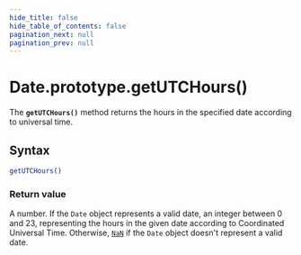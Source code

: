 ```yaml
---
hide_title: false
hide_table_of_contents: false
pagination_next: null
pagination_prev: null
---
```

# Date.prototype.getUTCHours()

The **`getUTCHours()`** method returns the hours in the
specified date according to universal time.

## Syntax

```js
getUTCHours()
```

### Return value

A number.
If the `Date` object represents a valid date, an integer between 0 and 23, representing the hours in the given date according
to Coordinated Universal Time.
Otherwise, [`NaN`](https://developer.mozilla.org/docs/Web/JavaScript/Reference/Global_Objects/Number/NaN)
if the `Date` object doesn't represent a valid date.
